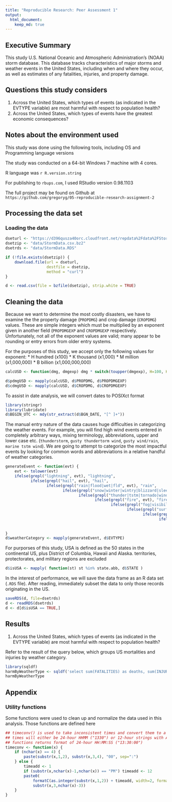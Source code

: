 ---
title: "Reproducible Research: Peer Assessment 1"
output: 
  html_document:
    keep_md: true
---
## Executive Summary

This study U.S. National Oceanic and Atmospheric Administration's
(NOAA) storm database. This database tracks characteristics of major
storms and weather events in the United States, including when and
where they occur, as well as estimates of any fatalities, injuries,
and property damage.

## Questions this study considers

  1. Across the United States, which types of events (as indicated in the EVTYPE variable) are most harmful with respect to population health?
  1. Across the United States, which types of events have the greatest economic consequences?

## Notes about the environment used
This study was done using the following tools, including OS and Programming language versions

The study was conducted on a 64-bit Windows 7 machine with 4 cores.

R language was `r R.version.string`

For publishing to `rbups.com`, I used RStudio version 0.98.1103

The full project may be found on Github at `https://github.com/gregoryg/05-reproducible-research-assignment-2`

## Processing the data set
### Loading the data
```{r}
dseturl <- "https://d396qusza40orc.cloudfront.net/repdata%2Fdata%2FStormData.csv.bz2"
dsetzip <- "data/StormData.csv.bz2"
dsetrds <- "data/StormData.RDS"

if (!file.exists(dsetzip)) {
    download.file(url = dseturl,
                  destfile = dsetzip,
                  method = "curl")
}

d <- read.csv(file = bzfile(dsetzip), strip.white = TRUE)


```

## Cleaning the data

Because we want to determine the most costly disasters, we have to
examine the the property damage (`PROPDMG`) and crop damage
(`CROPDMG`) values.  These are simple integers which must be
multiplied by an exponent given in another field (`PROPDMGEXP` and
`CROPDMGEXP` respectively.  Unfortunately, not all of the exponent
values are valid; many appear to be rounding or entry errors from
older entry systems.

For the purposes of this study, we accept only the following values
for exponent:
  * H hundred (x100)
  * K thousand (x1,000)
  * M million (x1,000,000)
  * B billion (x1,000,000,000)

```{r}
calcUSD <- function(dmg, dmgexp) dmg * switch(toupper(dmgexp), H=100, K=1000, M=1000000, B=1000000000, 1)

d$pdmgUSD <- mapply(calcUSD, d$PROPDMG, d$PROPDMGEXP)
d$cdmgUSD <- mapply(calcUSD, d$CROPDMG, d$CROPDMGEXP)
```

To assist in date analysis, we will convert dates to POSIXct format

```{r}
library(stringr)
library(lubridate)
d$BEGIN_UTC <- mdy(str_extract(d$BGN_DATE, "[^ ]+"))
```

The manual entry nature of the data causes huge difficulties in
categorizing the weather events.  For example, you will find high wind
events entered in completely arbitrary ways, mixing terminology,
abbreviations, upper and lower case etc. (`thunderstorm`, `gusty
thundertorm wind`, `gusty wind/rain`, `marine tstm wind`).  We are
going to attempt to categorize the most impactful events by looking
for common words and abbreviations in a relative handful of weather
categories.

```{r}
generateEvent <- function(evt) {
    evt <- tolower(evt)
    ifelse(grepl("lightning", evt), "lightning",
           ifelse(grepl("hail", evt), "hail",
                  ifelse(grepl("rain|flood|wet|fld", evt), "rain",
                         ifelse(grepl("snow|winter|wintry|blizzard|sleet|cold|ice|freeze|avalanche|icy", evt), "winter",
                                ifelse(grepl("thunder|tstm|tornado|wind|hurricane|funnel|tropical +storm", evt), "wind",
                                       ifelse(grepl("fire", evt), "fire",
                                              ifelse(grepl("fog|visibility|dark|dust", evt), "low visibility",
                                                     ifelse(grepl("surf|surge|tide|tsunami|current", evt), "ocean surge",
                                                            ifelse(grepl("heat|high +temp|record +temp|warm|dry", evt), "heat",
                                                                   ifelse(grepl("volcan", evt), "volcanic activity",
                                                                          "uncategorized"
                                                                          ))))))))))
}
d$weatherCategory <- mapply(generateEvent, d$EVTYPE)
```


For purporses of this study, USA is defined as the 50 states in the
continental US, plus District of Columbia, Hawaii and
Alaska. territories, protectorates, and military regions are excluded

```{r} 
d$isUSA <- mapply( function(st) st %in% state.abb, d$STATE )
```

In the interest of performance, we will save the data frame as an R
data set (`.RDS` file).  After reading, immediately subset the data to
only those records originating in the US.

```{r}
saveRDS(d, file=dsetrds)
d <- readRDS(dsetrds)
d <- d[d$isUSA == TRUE,]
```

## Results
  1. Across the United States, which types of events (as indicated in the EVTYPE variable) are most harmful with respect to population health?

Refer to the result of the query below, which groups US mortalities and injuries by weather category.

```{r}
library(sqldf)
harmByWeatherType <- sqldf('select sum(FATALITIES) as deaths, sum(INJURIES) as injuries, weatherCategory,count(*) as sumrecs from d group by weatherCategory  order by injuries desc ')
harmByWeatherType
```

## Appendix
### Utility functions
Some functions were used to clean up and normalize the data used in this analysis.  Those functions are defined here

```{r}
## timeconv() is used to take inconsistent times and convert them to a standard format
## times will either be 24-hour HHMM ("1330") or 12-hour strings with AM/PM ("01:30:00 PM")
## functions returns format of 24-hour HH:MM:SS ("13:30:00")
timeconv <- function(x) {
    if (nchar(x) == 4) {
        paste(substr(x,1,2), substr(x,3,4), "00", sep=":")
    } else {
        timeadd <- 1
        if (substr(x,nchar(x)-1,nchar(x)) == "PM") timeadd <- 12
        paste0(
            formatC(as.integer(substr(x,1,2)) + timeadd, width=2, format="d", flag="0"),
            substr(x,3,nchar(x)-3))
    }
}

```

